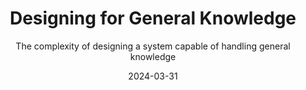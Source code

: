 ---
authors:
  - name: Dei Vilkinsons
    jobTitle: CEO & Founder, HASH
    photo: blog/authors/dei-vilkinsons.webp
  - name: Alfred Mountfield
    jobTitle: Contributor, HASH
    photo: blog/authors/alfred-mountfield.webp
postPhoto: blog/0017-general-knowledge-design/0017_general-knowledge-design.webp
title: "Designing for General Knowledge"
subtitle: "The complexity of designing a system capable of handling general knowledge"
date: "2024-03-31"
categories:
  - HASH
---